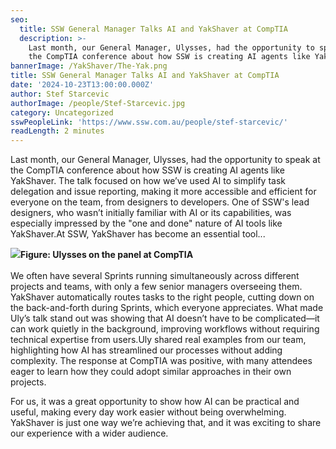 ```yaml
---
seo:
  title: SSW General Manager Talks AI and YakShaver at CompTIA
  description: >-
    Last month, our General Manager, Ulysses, had the opportunity to speak at
    the CompTIA conference about how SSW is creating AI agents like YakShaver.
bannerImage: /YakShaver/The-Yak.png
title: SSW General Manager Talks AI and YakShaver at CompTIA
date: '2024-10-23T13:00:00.000Z'
author: Stef Starcevic
authorImage: /people/Stef-Starcevic.jpg
category: Uncategorized
sswPeopleLink: 'https://www.ssw.com.au/people/stef-starcevic/'
readLength: 2 minutes
---
```


Last month, our General Manager, Ulysses, had the opportunity to speak at the CompTIA conference about how SSW is creating AI agents like YakShaver. The talk focused on how we’ve used AI to simplify task delegation and issue reporting, making it more accessible and efficient for everyone on the team, from designers to developers. One of SSW's lead designers, who wasn’t initially familiar with AI or its capabilities, was especially impressed by the "one and done" nature of AI tools like YakShaver.At SSW, YakShaver has become an essential tool...

![](/people/1726708700446.jpg)**Figure: Ulysses on the panel at CompTIA**\
\
We often have several Sprints running simultaneously across different projects and teams, with only a few senior managers overseeing them. YakShaver automatically routes tasks to the right people, cutting down on the back-and-forth during Sprints, which everyone appreciates. What made Uly’s talk stand out was showing that AI doesn’t have to be complicated—it can work quietly in the background, improving workflows without requiring technical expertise from users.Uly shared real examples from our team, highlighting how AI has streamlined our processes without adding complexity. The response at CompTIA was positive, with many attendees eager to learn how they could adopt similar approaches in their own projects.

For us, it was a great opportunity to show how AI can be practical and useful, making every day work easier without being overwhelming. YakShaver is just one way we’re achieving that, and it was exciting to share our experience with a wider audience.
